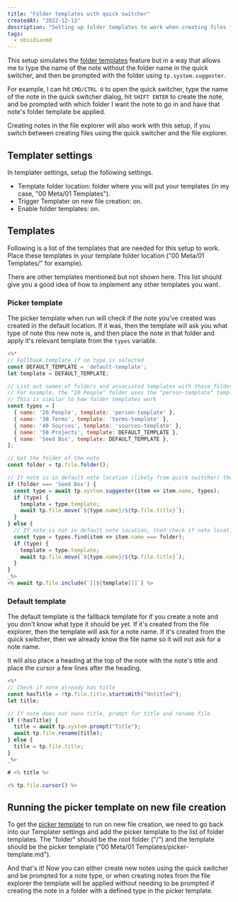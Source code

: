 ```yaml
---
title: "Folder templates with quick switcher"
createdAt: "2022-12-13"
description: "Setting up folder templates to work when creating files from the file explorer and from the quick switcher."
tags:
  - obsidianmd
---
```


This setup simulates the [folder templates](https://silentvoid13.github.io/Templater/settings.html#folder-templates) feature but in a way that allows me to type the name of the note without the folder name in the quick switcher, and then be prompted with the folder using `tp.system.suggester`.

For example, I can hit `CMD/CTRL O` to open the quick switcher, type the name of the note in the quick switcher dialog, hit `SHIFT ENTER` to create the note, and be prompted with which folder I want the note to go in and have that note's folder template be applied.

Creating notes in the file explorer will also work with this setup, if you switch between creating files using the quick switcher and the file explorer.

## Templater settings

In templater settings, setup the following settings.

- Template folder location: folder where you will put your templates (in my case, "00 Meta/01 Templates").
- Trigger Templater on new file creation: on.
- Enable folder templates: on.

## Templates

Following is a list of the templates that are needed for this setup to work. Place these templates in your template folder location ("00 Meta/01 Templates/" for example).

There are other templates mentioned but not shown here. This list should give you a good idea of how to implement any other templates you want.

### Picker template

The picker template when run will check if the note you've created was created in the default location. If it was, then the template will ask you what type of note this new note is, and then place the note in that folder and apply it's relevant template from the `types` variable.

```js title="picker-template.md"
<%*
// Fallback template if no type is selected
const DEFAULT_TEMPLATE = 'default-template';
let template = DEFAULT_TEMPLATE;

// List out names of folders and associated templates with those folders
// For example, the "20 People" folder uses the "person-template" template
// This is similar to how folder templates work
const types = [
  { name: '20 People', template: 'person-template' },
  { name: '30 Terms', template: 'terms-template' },
  { name: '40 Sources', template: 'sources-template' },
  { name: '50 Projects', template: DEFAULT_TEMPLATE },
  { name: 'Seed Box', template: DEFAULT_TEMPLATE },
];

// Get the folder of the note
const folder = tp.file.folder();

// If note is in default note location (likely from quick switcher) then prompt for type of note
if (folder === 'Seed Box') {
  const type = await tp.system.suggester(item => item.name, types);
  if (type) {
    template = type.template;
    await tp.file.move(`${type.name}/${tp.file.title}`);
  }
} else {
  // If note is not in default note location, then check if note location has defined type with template and use that
  const type = types.find(item => item.name === folder);
  if (type) {
    template = type.template;
    await tp.file.move(`${type.name}/${tp.file.title}`);
  }
}
_%>
<% await tp.file.include(`[[${template}]]`) %>
```

### Default template

The default template is the fallback template for if you create a note and you don't know what type it should be yet. If it's created from the file explorer, then the template will ask for a note name. If it's created from the quick switcher, then we already know the file name so it will not ask for a note name.

It will also place a heading at the top of the note with the note's title and place the cursor a few lines after the heading.

```js title="default-template.md"
<%*
// Check if note already has title
const hasTitle = !tp.file.title.startsWith("Untitled");
let title;

// If note does not have title, prompt for title and rename file
if (!hasTitle) {
  title = await tp.system.prompt("Title");
  await tp.file.rename(title);
} else {
  title = tp.file.title;
}
_%>

# <% title %>

<% tp.file.cursor() %>
```

## Running the picker template on new file creation

To get the [picker template](#picker-template) to run on new file creation, we need to go back into our Templater settings and add the picker template to the list of folder templates. The "folder" should be the root folder ("/") and the template should be the picker template ("00 Meta/01 Templates/picker-template.md").

And that's it! Now you can either create new notes using the quick switcher and be prompted for a note type, or when creating notes from the file explorer the template will be applied without needing to be prompted if creating the note in a folder with a defined type in the picker template.
